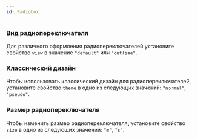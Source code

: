 ```yaml
---
id: Radiobox
---
```





### Вид радиопереключателя

Для различного оформления радиопереключателей установите свойство `view` в значение `"default"` или `"outline"`.

<Example
    component={RadioboxView}
    source={viewRadioboxSource}
/>

### Классический дизайн

Чтобы использовать классический дизайн для радиопереключателей, установите свойство `theme` в одно из следующих значений: `"normal"`, `"pseudo"`.

<Example
    component={RadioboxTheme}
    source={themeRadioboxSource}
/>

### Размер радиопереключателя

Чтобы изменить размер радиопереключателя, установите свойство `size` в одно из следующих значений: `"m"`, `"s"`.

<Example
    component={RadioboxSize}
    source={sizeRadioboxSource}
/>
